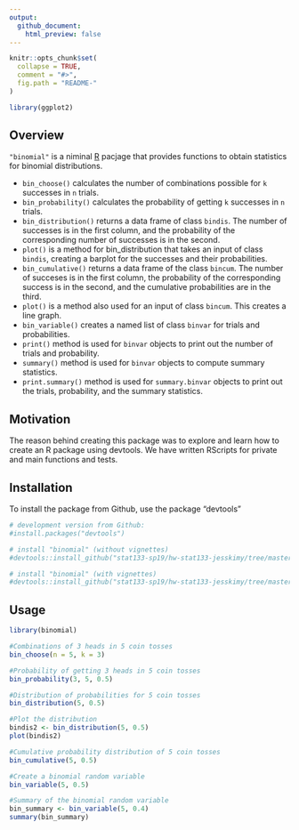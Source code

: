 ```yaml
---
output:
  github_document:
    html_preview: false
---
```


<!-- README.md is generated from README.Rmd. Please edit that file -->

```r
knitr::opts_chunk$set(
  collapse = TRUE,
  comment = "#>",
  fig.path = "README-"
)
```
```r
library(ggplot2)
```

## Overview
`"binomial"` is a niminal [R](http://www.r-project.org/) pacjage that provides functions to obtain statistics for binomial distributions.

* `bin_choose()` calculates the number of combinations possible for `k` successes in `n` trials.
* `bin_probability()` calculates the probability of getting `k` successes in `n` trials.
* `bin_distribution()` returns a data frame of class `bindis`. The number of successes is in the first column, and the probability of the corresponding number of successes is in the second.
* `plot()` is a method for bin_distribution that takes an input of class `bindis`, creating a barplot for the successes and their probabilities.
* `bin_cumulative()` returns a data frame of the class `bincum`. The number of succeses is in the first column, the probability of the corresponding success is in the second, and the cumulative probabilities are in the third.
* `plot()` is a method also used for an input of class `bincum`. This creates a line graph.
* `bin_variable()` creates a named list of class `binvar` for trials and probabilities.
* `print()` method is used for `binvar` objects to print out the number of trials and probability.
* `summary()` method is used for `binvar` objects to compute summary statistics.
* `print.summary()` method is used for `summary.binvar` objects to print out the trials, probability, and the summary statistics.

## Motivation
The reason behind creating this package was to explore and learn how to create an R package using devtools. We have written RScripts for private and main functions and tests.

## Installation
To install the package from Github, use the package "devtools"
```r
# development version from Github:
#install.packages("devtools")

# install "binomial" (without vignettes)
#devtools::install_github("stat133-sp19/hw-stat133-jesskimy/tree/master/binomial")

# install "binomial" (with vignettes)
#devtools::install_github("stat133-sp19/hw-stat133-jesskimy/tree/master/binomial", build_vignettes = TRUE)
```

## Usage
```r
library(binomial)

#Combinations of 3 heads in 5 coin tosses
bin_choose(n = 5, k = 3)

#Probability of getting 3 heads in 5 coin tosses
bin_probability(3, 5, 0.5)

#Distribution of probabilities for 5 coin tosses
bin_distribution(5, 0.5)

#Plot the distribution
bindis2 <- bin_distribution(5, 0.5)
plot(bindis2)

#Cumulative probability distribution of 5 coin tosses
bin_cumulative(5, 0.5)

#Create a binomial random variable
bin_variable(5, 0.5)

#Summary of the binomial random variable
bin_summary <- bin_variable(5, 0.4)
summary(bin_summary)
```

